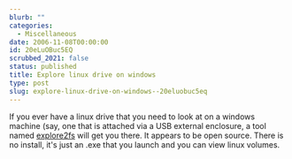 ```yaml
---
blurb: ""
categories:
  - Miscellaneous
date: 2006-11-08T00:00:00
id: 20eLuOBuc5EQ
scrubbed_2021: false
status: published
title: Explore linux drive on windows
type: post
slug: explore-linux-drive-on-windows--20eluobuc5eq
---
```


If you ever have a linux drive that you need to look at on a
windows machine (say, one that is attached via a USB external
enclosure, a tool named
[explore2fs](http://www.chrysocome.net/explore2fs) will get you
there. It appears to be open source. There is no install, it's just
an .exe that you launch and you can view linux volumes.